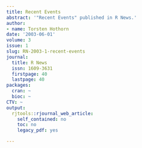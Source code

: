```yaml
---
title: Recent Events
abstract: '"Recent Events" published in R News.'
author:
- name: Torsten Hothorn
date: '2003-06-01'
volume: 3
issue: 1
slug: RN-2003-1-recent-events
journal:
  title: R News
  issn: 1609-3631
  firstpage: 40
  lastpage: 40
packages:
  cran: ~
  bioc: ~
CTV: ~
output:
  rjtools::rjournal_web_article:
    self_contained: no
    toc: no
    legacy_pdf: yes

---
```

